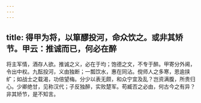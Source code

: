 ```yaml
---
---
---
```

title: 得甲为将，以箪醪投河，命众饮之。或非其矫节。甲云：推诚而已，何必在醉
---



将主军情，酒存人欲。推诚之义，必在于均；饱德之文，不专于醉。甲寄分外阃，令出中权。九酝投河，义由独断；一瓢饮水，惠在同沾。傥师人之多寒，恩逾挟纩；如战士之载渴，功倍望梅。分少以表无颇，和众宁宜及乱？岂资满腹，所贵归心。少卿绝甘，见称汉代；子反独醉，实败楚军。苟臧否之必由，何古今之有异？非其矫节，是不知言。